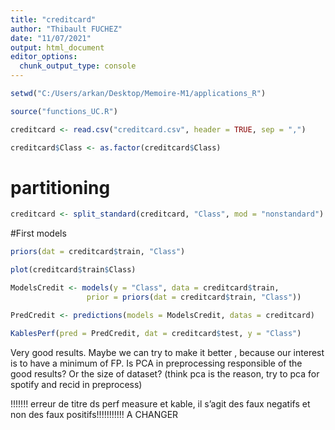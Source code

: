 ```yaml
---
title: "creditcard"
author: "Thibault FUCHEZ"
date: "11/07/2021"
output: html_document
editor_options: 
  chunk_output_type: console
---
```


```r
setwd("C:/Users/arkan/Desktop/Memoire-M1/applications_R")
```

```r
source("functions_UC.R")
```

```r
creditcard <- read.csv("creditcard.csv", header = TRUE, sep = ",")
```

```r
creditcard$Class <- as.factor(creditcard$Class)
```

# partitioning

```r
creditcard <- split_standard(creditcard, "Class", mod = "nonstandard")
```

#First models

```r
priors(dat = creditcard$train, "Class")
```

```r
plot(creditcard$train$Class)
```

```r
ModelsCredit <- models(y = "Class", data = creditcard$train,
                 prior = priors(dat = creditcard$train, "Class"))
```

```r
PredCredit <- predictions(models = ModelsCredit, datas = creditcard)
```

```r
KablesPerf(pred = PredCredit, dat = creditcard$test, y = "Class")
```

Very good results. Maybe we can try to make it better , because our interest is to have a minimum of FP. Is PCA in preprocessing responsible of the good results? Or the size of dataset? (think pca is the reason, try to pca for spotify and recid in preprocess)

!!!!!!! erreur de titre ds perf measure et kable, il s'agit des faux negatifs et non des faux positifs!!!!!!!!!!! A CHANGER


